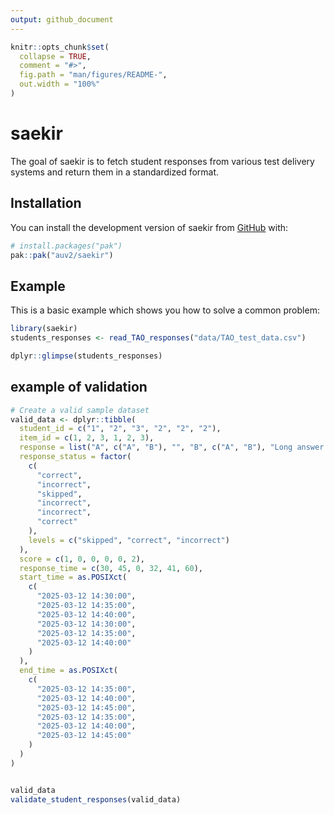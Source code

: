 ```yaml
---
output: github_document
---
```


<!-- README.md is generated from README.Rmd. Please edit that file -->

```r
knitr::opts_chunk$set(
  collapse = TRUE,
  comment = "#>",
  fig.path = "man/figures/README-",
  out.width = "100%"
)
```

# saekir

<!-- badges: start -->
<!-- badges: end -->

The goal of saekir is to fetch student responses from various test delivery systems and return them in a standardized format.

## Installation

You can install the development version of saekir from [GitHub](https://github.com/) with:

``` r
# install.packages("pak")
pak::pak("auv2/saekir")
```

## Example

This is a basic example which shows you how to solve a common problem:

```r
library(saekir)
students_responses <- read_TAO_responses("data/TAO_test_data.csv")

dplyr::glimpse(students_responses)

```



## example of validation
```r
# Create a valid sample dataset
valid_data <- dplyr::tibble(
  student_id = c("1", "2", "3", "2", "2", "2"),
  item_id = c(1, 2, 3, 1, 2, 3),
  response = list("A", c("A", "B"), "", "B", c("A", "B"), "Long answer text"),
  response_status = factor(
    c(
      "correct",
      "incorrect",
      "skipped",
      "incorrect",
      "incorrect",
      "correct"
    ),
    levels = c("skipped", "correct", "incorrect")
  ),
  score = c(1, 0, 0, 0, 0, 2),
  response_time = c(30, 45, 0, 32, 41, 60),
  start_time = as.POSIXct(
    c(
      "2025-03-12 14:30:00",
      "2025-03-12 14:35:00",
      "2025-03-12 14:40:00",
      "2025-03-12 14:30:00",
      "2025-03-12 14:35:00",
      "2025-03-12 14:40:00"
    )
  ),
  end_time = as.POSIXct(
    c(
      "2025-03-12 14:35:00",
      "2025-03-12 14:40:00",
      "2025-03-12 14:45:00",
      "2025-03-12 14:35:00",
      "2025-03-12 14:40:00",
      "2025-03-12 14:45:00"
    )
  )
)


valid_data
validate_student_responses(valid_data)
```


